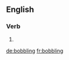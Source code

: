 ==English==

===Verb===
{{head|en|present participle}}

# {{present participle of|bobble|lang=en|nocat=1}}

[[de:bobbling]]
[[fr:bobbling]]